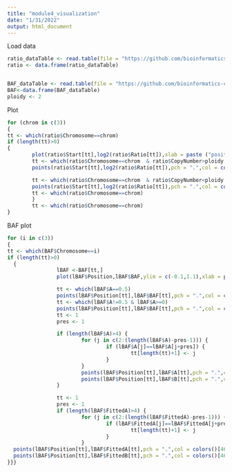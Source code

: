 ```yaml
---
title: "module4_visualization"
date: "1/31/2022"
output: html_document
---
```

Load data
```r
ratio_dataTable <- read.table(file = "https://github.com/bioinformatics-ca/CAN_2021/raw/main/Module4/Data/CBW_regions_c0098_Tumor.sorted.markduplicates.bam_sample.cpn_ratio.txt",header=TRUE)
ratio <- data.frame(ratio_dataTable)


BAF_dataTable <- read.table(file = "https://github.com/bioinformatics-ca/CAN_2021/raw/main/Module4/Data/CBW_regions_c0098_Tumor.sorted.markduplicates.bam_sample.cpn_BAF.txt", header=TRUE)
BAF<-data.frame(BAF_dataTable)
ploidy <- 2 
```

Plot
```r
for (chrom in c(3))
{ 
tt <- which(ratio$Chromosome==chrom)
if (length(tt)>0)
{
        plot(ratio$Start[tt],log2(ratio$Ratio[tt]),xlab = paste ("position, chr",chrom),ylab = "normalized copy number profile (log2)",pch = ".",col = colors()[88],cex=4)
        tt <- which(ratio$Chromosome==chrom  & ratio$CopyNumber>ploidy )
        points(ratio$Start[tt],log2(ratio$Ratio[tt]),pch = ".",col = colors()[136],cex=4)

        tt <- which(ratio$Chromosome==chrom  & ratio$CopyNumber<ploidy & ratio$CopyNumber!= -1)
        points(ratio$Start[tt],log2(ratio$Ratio[tt]),pch = ".",col = colors()[461],cex=4)
        tt <- which(ratio$Chromosome==chrom)
        }
        tt <- which(ratio$Chromosome==chrom)
}
```
BAF plot
```r
for (i in c(3))
{
tt <- which(BAF$Chromosome==i)
if (length(tt)>0)
  {
                lBAF <-BAF[tt,]
                plot(lBAF$Position,lBAF$BAF,ylim = c(-0.1,1.1),xlab = paste ("position, chr",i),ylab = "BAF",pch = ".",col = colors()[1])

                tt <- which(lBAF$A==0.5)
                points(lBAF$Position[tt],lBAF$BAF[tt],pch = ".",col = colors()[92])
                tt <- which(lBAF$A!=0.5 & lBAF$A>=0)
                points(lBAF$Position[tt],lBAF$BAF[tt],pch = ".",col = colors()[62])
                tt <- 1
                pres <- 1

                if (length(lBAF$A)>4) {
                        for (j in c(2:(length(lBAF$A)-pres-1))) {
                                if (lBAF$A[j]==lBAF$A[j+pres]) {
                                        tt[length(tt)+1] <- j
                                }
                        }
                        points(lBAF$Position[tt],lBAF$A[tt],pch = ".",col = colors()[24],cex=3)
                        points(lBAF$Position[tt],lBAF$B[tt],pch = ".",col = colors()[24],cex=3)
                }

                tt <- 1
                pres <- 1
                if (length(lBAF$FittedA)>4) {
                        for (j in c(2:(length(lBAF$FittedA)-pres-1))) {
                                if (lBAF$FittedA[j]==lBAF$FittedA[j+pres]) {
                                        tt[length(tt)+1] <- j
                                }
                        }
  points(lBAF$Position[tt],lBAF$FittedA[tt],pch = ".",col = colors()[463],cex=3)
  points(lBAF$Position[tt],lBAF$FittedB[tt],pch = ".",col = colors()[463],cex=3)
}}}
```

